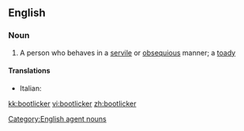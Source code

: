 ==English==

===Noun===
{{en-noun}}

# A person who behaves in a [[servile]] or [[obsequious]] manner; a [[toady]]

====Translations====
{{trans-top|bootlicker}}
*Italian: {{t-|it|ruffiano|m}}
{{trans-mid}}

{{trans-bottom}}

[[Category:English agent nouns]]

[[kk:bootlicker]]
[[vi:bootlicker]]
[[zh:bootlicker]]
